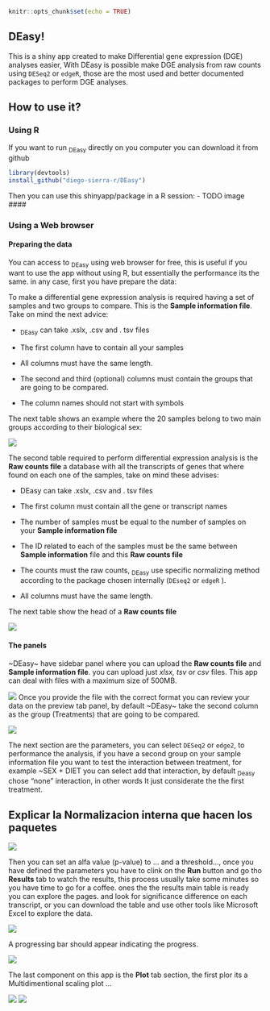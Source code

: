 ```r
knitr::opts_chunk$set(echo = TRUE)
```

## DEasy!

This is a shiny app created to make Differential gene expression (DGE) analyses easier, With DEasy is possible make DGE analysis from raw counts using `DESeq2` or `edgeR`, those are the most used and better documented packages to perform DGE analyses.

## How to use it?

### Using R

If you want to run ~DEasy~ directly on you computer you can download it from github

```r
library(devtools)
install_github("diego-sierra-r/DEasy")
```

Then you can use this shinyapp/package in a R session: - TODO image \####

### Using a Web browser

#### Preparing the data

You can access to ~DEasy~ using web browser for free, this is useful if you want to use the app without using R, but essentially the performance its the same. in any case, first you have prepare the data:

To make a differential gene expression analysis is required having a set of samples and two groups to compare. This is the **Sample information file**. Take on mind the next advice:

-   ~DEasy~ can take .xslx, .csv and . tsv files

<!-- -->

-   The first column have to contain all your samples

-   All columns must have the same length.

-   The second and third (optional) columns must contain the groups that are going to be compared.

-   The column names should not start with symbols

The next table shows an example where the 20 samples belong to two main groups according to their biological sex:

![](images/samples_01.JPG)

The second table required to perform differential expression analysis is the **Raw counts file** a database with all the transcripts of genes that where found on each one of the samples, take on mind these advises:

-   DEasy can take .xslx, .csv and . tsv files

-   The first column must contain all the gene or transcript names

-   The number of samples must be equal to the number of samples on your **Sample information file**

-   The ID related to each of the samples must be the same between **Sample information** file and this **Raw counts file**

-   The counts must the raw counts, ~DEasy~ use specific normalizing method according to the package chosen internally (`DEseq2` or `edgeR` ).

-   All columns must have the same length.

The next table show the head of a **Raw counts file**

![](images/Counts_01.JPG)

#### The panels

\~DEasy\~ have sidebar panel where you can upload the **Raw counts file** and **Sample information file**. you can upload just *xlsx, tsv* or *csv* files. This app can deal with files with a maximum size of 500MB.

![](images/app_01.png) Once you provide the file with the correct format you can review your data on the preview tab panel, by default \~DEasy\~ take the second column as the group (Treatments) that are going to be compared.

![](images/app_02.png)

The next section are the parameters, you can select `DESeq2` or `edge2`, to performance the analysis, if you have a second group on your sample information file you want to test the interaction between treatment, for example \~SEX + DIET you can select add that interaction, by default ~Deasy~ chose "none" interaction, in other words It just considerate the the first treatment.

## Explicar la Normalizacion interna que hacen los paquetes

![](images/app_03.png)

Then you can set an alfa value (p-value) to ... and a threshold..., once you have defined the parameters you have to clink on the **Run** button and go tho **Results** tab to watch the results, this process usually take some minutes so you have time to go for a coffee. ones the the results main table is ready you can explore the pages. and look for significance difference on each transcript, or you can download the table and use other tools like Microsoft Excel to explore the data.

![](images/app_04.png)

A progressing bar should appear indicating the progress.

![](images/app_5.png)

The last component on this app is the **Plot** tab section, the first plor its a Multidimentional scaling plot ...

![](images/app_06.png) ![](images/app_07.png)
